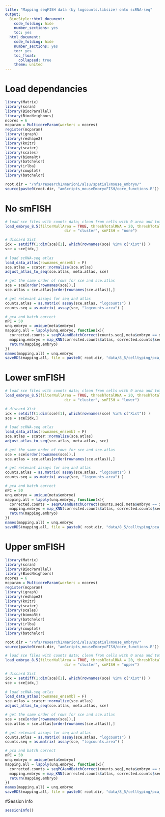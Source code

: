 ```yaml
---
title: "Mapping seqFISH data (by logcounts.libsize) onto scRNA-seq"
output:
  BiocStyle::html_document:
    code_folding: hide
    number_sections: yes
    toc: yes  
  html_document:
    code_folding: hide
    number_sections: yes
    toc: yes
    toc_float:
      collapsed: true
    theme: united
---
```


# Load dependancies

```r

library(Matrix)
library(scran)
library(BiocParallel)
library(BiocNeighbors)
ncores = 6
mcparam = MulticoreParam(workers = ncores)
register(mcparam)
library(igraph)
library(reshape2)
library(knitr)
library(scater)
library(scales)
library(biomaRt)
library(batchelor)
library(irlba)
library(cowplot)
library(batchelor)

root.dir = "/nfs/research1/marioni/alsu/spatial/mouse_embryo/"
source(paste0(root.dir, "amScripts_mouseEmbryoFISH/core_functions.R"))

```

# No smFISH

```r

# load sce files with counts data; clean from cells with 0 area and total # mRNA < user's threshold 
load_embryo_8.5(filterNullArea = TRUE, threshTotalRNA = 20, threshTotalGenes = 10, filterBigClumps = TRUE, filterEdgeZ = TRUE,
                           dir = "cluster", smFISH = "none")

# discard Xist 
idx = setdiff(1:dim(sce)[1], which(rownames(sce) %in% c("Xist")) )
sce = sce[idx,]
  
# load scRNA-seq atlas
load_data_atlas(rownames_ensembl = F)
sce.atlas = scater::normalize(sce.atlas)
adjust_atlas_to_seq(sce.atlas, meta.atlas, sce)

# get the same order of rows for sce and sce.atlas
sce = sce[order(rownames(sce)),]
sce.atlas = sce.atlas[order(rownames(sce.atlas)),]

# get relevant assays for seq and atlas
counts.atlas = as.matrix( assay(sce.atlas, "logcounts") )
counts.seq = as.matrix( assay(sce, "logcounts.area") )

# pca and batch correct
nPC = 50
unq.embryo = unique(meta$embryo)
mapping.all = lapply(unq.embryo, function(x){
  corrected.counts = seqPCAandBatchCorrect(counts.seq[,meta$embryo == x], counts.atlas, meta.atlas, nPC)
  mapping.embryo = map_KNN(corrected.counts$atlas, corrected.counts$seq, meta.atlas, meta[meta$embryo == x,], k.neigh = 50, mcparam)
  return(mapping.embryo)
})
names(mapping.all) = unq.embryo
saveRDS(mapping.all, file = paste0( root.dir, "data/8_5/celltyping/pca_noFISH.rds"))

```

# Lower smFISH

```r

# load sce files with counts data; clean from cells with 0 area and total # mRNA < user's threshold 
load_embryo_8.5(filterNullArea = TRUE, threshTotalRNA = 20, threshTotalGenes = 10, filterBigClumps = TRUE, filterEdgeZ = TRUE,
                           dir = "cluster", smFISH = "lower")

# discard Xist 
idx = setdiff(1:dim(sce)[1], which(rownames(sce) %in% c("Xist")) )
sce = sce[idx,]
  
# load scRNA-seq atlas
load_data_atlas(rownames_ensembl = F)
sce.atlas = scater::normalize(sce.atlas)
adjust_atlas_to_seq(sce.atlas, meta.atlas, sce)

# get the same order of rows for sce and sce.atlas
sce = sce[order(rownames(sce)),]
sce.atlas = sce.atlas[order(rownames(sce.atlas)),]

# get relevant assays for seq and atlas
counts.atlas = as.matrix( assay(sce.atlas, "logcounts") )
counts.seq = as.matrix( assay(sce, "logcounts.area") )

# pca and batch correct
nPC = 50
unq.embryo = unique(meta$embryo)
mapping.all = lapply(unq.embryo, function(x){
  corrected.counts = seqPCAandBatchCorrect(counts.seq[,meta$embryo == x], counts.atlas, meta.atlas, nPC)
  mapping.embryo = map_KNN(corrected.counts$atlas, corrected.counts$seq, meta.atlas, meta[meta$embryo == x,], k.neigh = 50, mcparam)
  return(mapping.embryo)
})
names(mapping.all) = unq.embryo
saveRDS(mapping.all, file = paste0( root.dir, "data/8_5/celltyping/pca_lowerFISH.rds"))

```

# Upper smFISH

```r

library(Matrix)
library(scran)
library(BiocParallel)
library(BiocNeighbors)
ncores = 6
mcparam = MulticoreParam(workers = ncores)
register(mcparam)
library(igraph)
library(reshape2)
library(knitr)
library(scater)
library(scales)
library(biomaRt)
library(batchelor)
library(irlba)
library(cowplot)
library(batchelor)

root.dir = "/nfs/research1/marioni/alsu/spatial/mouse_embryo/"
source(paste0(root.dir, "amScripts_mouseEmbryoFISH/core_functions.R"))

# load sce files with counts data; clean from cells with 0 area and total # mRNA < user's threshold 
load_embryo_8.5(filterNullArea = TRUE, threshTotalRNA = 20, threshTotalGenes = 10, filterBigClumps = TRUE, filterEdgeZ = TRUE,
                           dir = "cluster", smFISH = "upper")

# discard Xist 
idx = setdiff(1:dim(sce)[1], which(rownames(sce) %in% c("Xist")) )
sce = sce[idx,]
  
# load scRNA-seq atlas
load_data_atlas(rownames_ensembl = F)
sce.atlas = scater::normalize(sce.atlas)
adjust_atlas_to_seq(sce.atlas, meta.atlas, sce)

# get the same order of rows for sce and sce.atlas
sce = sce[order(rownames(sce)),]
sce.atlas = sce.atlas[order(rownames(sce.atlas)),]

# get relevant assays for seq and atlas
counts.atlas = as.matrix( assay(sce.atlas, "logcounts") )
counts.seq = as.matrix( assay(sce, "logcounts.area") )

# pca and batch correct
nPC = 50
unq.embryo = unique(meta$embryo)
mapping.all = lapply(unq.embryo, function(x){
  corrected.counts = seqPCAandBatchCorrect(counts.seq[,meta$embryo == x], counts.atlas, meta.atlas, nPC)
  mapping.embryo = map_KNN(corrected.counts$atlas, corrected.counts$seq, meta.atlas, meta[meta$embryo == x,], k.neigh = 50, mcparam)
  return(mapping.embryo)
})
names(mapping.all) = unq.embryo
saveRDS(mapping.all, file = paste0( root.dir, "data/8_5/celltyping/pca_upperFISH.rds"))

```

#Session Info
```r
sessionInfo()
```
